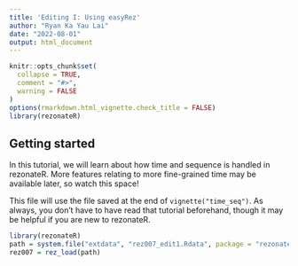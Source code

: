 ```yaml
---
title: 'Editing I: Using easyRez'
author: "Ryan Ka Yau Lai"
date: "2022-08-01"
output: html_document
---
```


```r
knitr::opts_chunk$set(
  collapse = TRUE,
  comment = "#>",
  warning = FALSE
)
options(rmarkdown.html_vignette.check_title = FALSE)
library(rezonateR)
```

## Getting started

In this tutorial, we will learn about how time and sequence is handled in rezonateR. More features relating to more fine-grained time may be available later, so watch this space!

This file will use the file saved at the end of `vignette("time_seq")`. As always, you don't have to have read that tutorial beforehand, though it may be helpful if you are new to rezonateR.

```r
library(rezonateR)
path = system.file("extdata", "rez007_edit1.Rdata", package = "rezonateR", mustWork = T)
rez007 = rez_load(path)
```
## 
